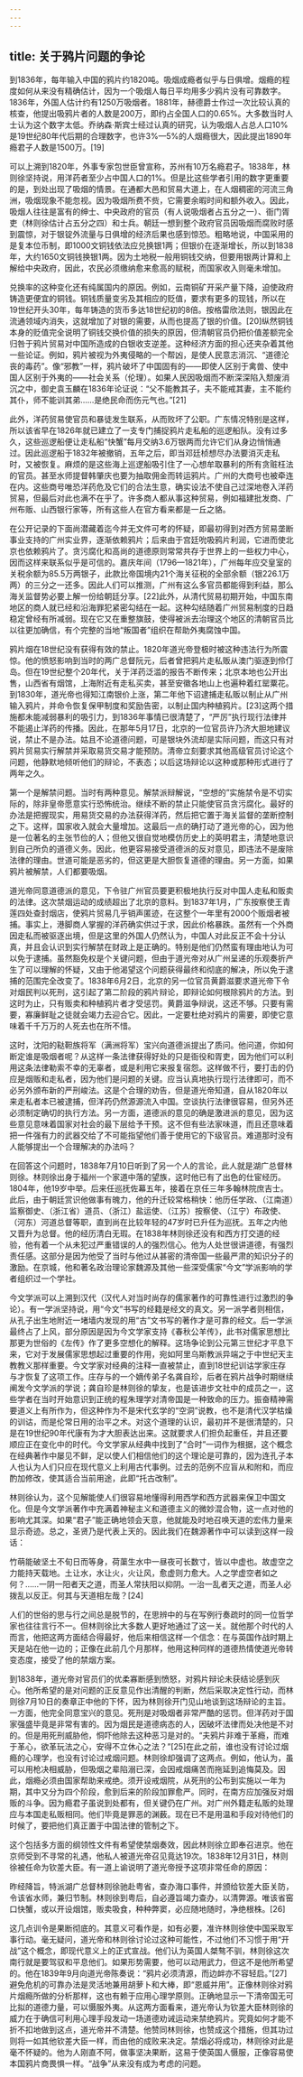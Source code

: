 ```yaml
---
---
---
```

title: 关于鸦片问题的争论
---



到1836年，每年输入中国的鸦片约1820吨。吸烟成瘾者似乎与日俱增。烟瘾的程度如何从来没有精确估计，因为一个吸烟人每日平均用多少鸦片没有可靠数字。1836年，外国人估计约有1250万吸烟者。1881年，赫德爵士作过一次比较认真的核查，他提出吸鸦片者的人数是200万，即约占全国人口的0.65%。大多数当时人士认为这个数字太低。乔纳森·斯宾士经过认真的研究，认为吸烟人占总人口10%是19世纪80年代后期的合理数字，也许3%—5%的人烟瘾很大，因此提出1890年瘾君子人数是1500万。[19]

可以上溯到1820年，外事专家包世臣曾宣称，苏州有10万名瘾君子。1838年，林则徐坚持说，用洋药者至少占中国人口的1%。但是比这些学者引用的数字更重要的是，到处出现了吸烟的情景。在通都大邑和贸易大道上，在人烟稠密的河流三角洲，吸烟现象不能忽视。因为吸烟所费不赀，它需要余暇时间和额外收入。因此，吸烟人往往是富有的绅士、中央政府的官员（有人说吸烟者占五分之一）、衙门胥吏（林则徐估计占五分之四）和士兵。朝廷一想到整个政府官员因吸烟而腐败时感到震惊，对于银锭外流量与日俱增的经济后果也感到惊恐。粗略地说，中国采用的是复本位币制，即1000文铜钱依法应兑换银1两；但银价在逐渐增长，所以到1838年，大约1650文铜钱换银1两。因为土地税一般用铜钱交纳，但要用银两计算和上解给中央政府，因此，农民必须缴纳愈来愈高的赋税，而国家收入则毫未增加。

兑换率的这种变化还有纯属国内的原因。例如，云南铜矿开采产量下降，迫使政府铸造更便宜的铜钱。铜钱质量变劣及其相应的贬值，要求有更多的现钱，所以在19世纪开头30年，每年铸造的货币多达18世纪初的8倍。按格雷欣法则，银因此在流通领域内消失，这就增加了对银的需要，从而也提高了银的价值。[20]纵然铜钱本身的贬值完全说明了铜钱交换价值的损失的原因，但清朝官员仍把价值差额完全归咎于鸦片贸易对中国所造成的白银收支逆差。这种经济方面的担心还夹杂着其他一些论证。例如，鸦片被视为外夷侵略的一个帮凶，是使人民意志消沉、“道德沦丧的毒药”。像“邪教”一样，鸦片破坏了中国固有的——即使人区别于禽兽、使中国人区别于外夷的——社会关系（伦理）。如果人民因吸烟而不断深深陷入颓废消沉之中，御史袁玉麟在1836年论证说：“父不能教其子，夫不能戒其妻，主不能约其仆，师不能训其弟……是绝民命而伤元气也。”[21]

此外，洋药贸易使官员和暴徒发生联系，从而败坏了公职。广东情况特别是这样，所以该省早在1826年就已建立了一支专门捕捉鸦片走私船的巡逻船队。没有过多久，这些巡逻船便让走私船“快蟹”每月交纳3.6万银两而允许它们从身边悄悄通过。因此巡逻船于1832年被撤销，五年之后，即当邓廷桢想尽办法要消灭走私时，又被恢复。麻烦的是这些海上巡逻船吸引住了一心想牟取暴利的所有贪赃枉法的官员。甚至水师提督韩肇庆也要为抽取佣金而转运鸦片。广州的大商号也被牵连在内。这些商号唯恐洋药危及它们的合法生意，确实设法不使自己过深地卷入洋药贸易，但最后对此也满不在乎了。许多商人都从事这种贸易，例如福建批发商、广州布贩、山西银行家等，所有这些人在官方看来都是一丘之貉。

在公开记录的下面尚潜藏着迄今并无文件可考的怀疑，即最初得到对西方贸易垄断事业支持的广州实业界，逐渐依赖鸦片；后来由于宫廷吮吸鸦片利润，它进而使北京也依赖鸦片了。贪污腐化和高尚的道德原则常常共存于世界上的一些权力中心，因而这样来联系似乎是可信的。嘉庆年间（1796—1821年），广州每年应交皇室的关税余额为85.5万两银子，此款比帝国境内21个海关征税的全部余额（银226.1万两）的三分之一还多。因此人们可以推测，广州有这么多官员都能得到利益，那么海关监督势必要上解一份给朝廷分享。[22]此外，从清代贸易初期开始，中国东南地区的商人就已经和沿海罪犯紧密勾结在一起。这种勾结随着广州贸易制度的日趋稳定曾经有所减弱。现在它又在重整旗鼓，使得被派去治理这个地区的清朝官员比以往更加确信，有个完整的当地“叛国者”组织在帮助外夷腐蚀中国。

鸦片烟在18世纪没有获得有效的禁止。1820年道光帝登极时被这种违法行为所震惊。他的愤怒影响到当时的两广总督阮元，后者曾把鸦片走私贩从澳门驱逐到伶仃岛。但在19世纪整个20年代，关于洋药泛滥的报告不断传来；北京本地也公开出售，山西省有烟馆，上海附近有走私买卖，甚至安徽各地山上也遍种着红罂粟花。到1830年，道光帝也得知江南银价上涨，第二年他下诏逮捕走私贩以制止从广州输入鸦片，并命令恢复保甲制度和奖励告密，以制止国内种植鸦片。[23]这两个措施都未能减弱暴利的吸引力，到1836年事情已很清楚了，“严厉”执行现行法律并不能遏止洋药的传播。因此，在那年5月17日，北京的一位官员许乃济大胆地建议说，禁止不是办法。姑且不论道德问题，可是银块外流却是实际问题，而这只有对鸦片贸易实行解禁并采取易货交易才能预防。清帝立刻要求其他高级官员讨论这个问题，他静默地倾听他们的辩论，不表态；以后这场辩论以这种或那种形式进行了两年之久。

第一个是解禁问题。当时有两种意见。解禁派辩解说，“空想的”实施禁令是不切实际的，除非皇帝愿意实行恐怖统治。继续不断的禁止只能使官员贪污腐化。最好的办法是把握现实，用易货交易的办法获得洋药，然后把它置于海关监督的垄断控制之下。这样，国家收入就会大量增加。这最后一点的确打动了道光帝的心，因为他是一位著名的主张节俭的人；但他又很自觉地模仿历史上的英明君主，清楚地意识到自己所负的道德义务。因此，他更容易接受道德派的反对意见，即违法不是废除法律的理由。世道可能是恶劣的，但这更是大胆恢复道德的理由。另一方面，如果鸦片被解禁，人们都要吸烟。

道光帝同意道德派的意见，下令驻广州官员要更积极地执行反对中国人走私和贩卖的法律。这次禁烟运动的成绩超出了北京的意料。到1837年1月，广东按察使王青莲四处查封烟店，使鸦片贸易几乎销声匿迹，在这整个一年里有2000个贩烟者被捕。事实上，港脚商人掌握的洋药确实供过于求，因此价格暴跌。虽然有一个外商因走私而被驱逐出境，但是这里的外国人仍然认为，中国人对此反正不会十分认真，并且会认识到实行解禁在财政上是正确的。特别是他们仍然蛮有理由地认为可以免于逮捕。虽然豁免权是个关键问题，但由于道光帝对从广州呈递的乐观奏折产生了可以理解的怀疑，又由于他渴望这个问题获得最终和彻底的解决，所以免于逮捕的范围完全改变了。1838年6月2日，北京的另一位官员黄爵滋要求道光帝下令对烟民判以死刑，这引起了第二阶段的鸦片辩论，即辩论如何根除鸦片的方法。到这时为止，只有贩卖和种植鸦片者才受惩罚。黄爵滋争辩说，这还不够。只要有需要，寡廉鲜耻之徒就会竭力去迎合它。因此，一定要杜绝对鸦片的需要，即使它意味着千千万万的人死去也在所不惜。

这时，沈阳的鞑靼族将军（满洲将军）宝兴向道德派提出了质问。他问道，你如何断定谁是吸烟者呢？从这样一条法律获得好处的只是衙役和胥吏，因为他们可以利用这条法律勒索不幸的无辜者，或是利用它来报复宿怨。这样做不行，要打击的仍应是烟贩和走私者，因为他们是问题的关键。应当认真地执行现行法律即可，而不必另外颁布新的严刑峻法。这是个合理的劝告，但是道光帝知道，自从1820年以来走私者本已被逮捕，但洋药仍然源源流入中国。空谈执行法律很容易，但另外还必须制定确切的执行方法。另一方面，道德派的意见的确是激进派的意见，因为这些意见意味着国家对社会的最下层给予干预。这不但有些法家味道，而且还意味着把一件强有力的武器交给了不可能指望他们善于使用它的下级官员。难道那时没有人能够提出一个合理解决的办法吗？

在回答这个问题时，1838年7月10日听到了另一个人的言论，此人就是湖广总督林则徐。林则徐出身于福州一个家道中落的望族，这时他已有了出色的仕宦经历。1804年，他19岁中举。后来任巡抚佐幕五年，接着在京任三年多翰林院庶吉士。此后，由于朝廷赏识他做事有魄力，他的升迁较常格稍快：他历任学政、（江南道）监察御史、（浙江省）道员、（浙江）盐运使、（江苏）按察使、（江宁）布政使、（河东）河道总督等职，直到尚在比较年轻的47岁时已升任为巡抚。五年之内他又晋升为总督。他的经历清白无瑕。在1838年林则徐还没有和西方打交道的经验，他有着一个从未犯过严重错误的人的强烈信心。他为人处世很讲道德，有强烈责任感。这部分是因为他受了当时与他过从甚密的清帝国一些最严肃的知识分子的激励。在京城，他和著名政治理论家魏源及其他一些深受儒家“今文”学派影响的学者组织过一个学社。

今文学派可以上溯到汉代（汉代人对当时尚存的儒家著作的可靠性进行过激烈的争论）。有一学派坚持说，用“今文”书写的经籍是经文的真文。另一派学者则相信，从孔子出生地附近一堵墙内发现的用“古”文书写的著作才是可靠的经文。后一学派最终占了上风，部分原因是因为今文学家支持《春秋公羊传》，此书对儒家思想比那更为世俗的《左传》作了更多空想化的解释。这场争论到公元第三世纪才平息下来，它对于发展儒家思想起过重要的作用，宛如阿里乌斯教派异端之于中世纪天主教教义那样重要。今文学家对经典的注释一直被禁止，直到18世纪训诂学家庄存与才恢复了这项工作。庄存与的一个嫡传弟子名龚自珍，后者在鸦片战争时期继续阐发今文学派的学说；龚自珍是林则徐的挚友，也是该进步文社中的成员之一，这些学者在当时开始意识到正统的程朱理学对清帝国是一种致命的压力。振奋精神需要道义上有所作为，但这种作为不是宋代玄学的“空洞”说教，也不是清代汉学枯燥的训诂，而是伦常日用的治平之术。对这个道理的认识，最初并不是很清楚的，只是在19世纪90年代康有为才大胆表达出来。这就要求人们担负起重任，并且还要顺应正在变化中的时代。今文学家从经典中找到了“合时”一词作为根据，这个概念在经典著作中屡见不鲜，足以使人们相信他们的这个理论是可靠的，因为连孔子本人也认为人们只应在现代意义上利用古代事例。过去的范例不应盲从和附和，而应酌加修改，使其适合当前用途，此即“托古改制”。

林则徐认为，这个见解能使人们很容易地懂得利用西学和西方武器来保卫中国文化。但是今文学派著作中充满着神秘主义和道德主义的微妙混合物，这一点对他的影响尤其深。如果“君子”能正确地领会天意，他就能及时地召唤天道的宏伟力量来显示奇迹。总之，圣贤乃是代表上天的。因此我们在魏源著作中可以读到这样一段话：

竹萌能破坚土不旬日而等身，荷蕖生水中一昼夜可长数寸，皆以中虚也。故虚空之力能持天载地。土让水，水让火，火让风，愈虚则力愈大。人之学虚空者如之何？……一阴一阳者天之道，而圣人常扶阳以抑阴。一治一乱者天之道，而圣人必拨乱以反正。何其与天道相左哉？[24]



人们的世俗的思与行之间总是脱节的，在思辨中的与在写例行奏疏时的同一位哲学家也往往言行不一。但林则徐比大多数人更好地通过了这一关。就他那个时代的人而言，他把这两方面结合得最好，他后来相信这样一个信念：在与英国作战时期上天是站在他一边的；正像在此前几个月那样，他用这种同样的道德热情使道光帝转变态度，接受了他的禁烟方案。

到1838年，道光帝对官员们的优柔寡断感到愤怒，对鸦片辩论未获结论感到灰心。他所希望的是对问题的正反意见作出清醒的判断，然后采取决定性行动，而林则徐7月10日的奏章正中他的下怀，因为林则徐开门见山地谈到这场辩论的主旨。一方面，他完全同意宝兴的意见。死刑是对吸烟者非常严酷的惩罚。但洋药对于国家强盛毕竟是非常有害的。因为烟民是道德病态的人，因破坏法律而处决他是不对的。但是用死刑威胁他，恫吓他除去这种恶习是对的。“夫鸦片非难于革瘾，而难于革心，欲革玩法之心，安得不立休心之法？”[25]在此之前，谁也没有讨论过烟瘾的心理学，也没有讨论过戒烟问题。林则徐却强调了这两点。例如，他认为，虽可以用枪决相威胁，但吸烟之辈陷溺已深，会因戒烟痛苦而拖延到追悔莫及。因此，烟瘾必须由国家帮助来戒绝。须开设戒烟院，从死刑的公布到实施以一年为期，其中又分为四个阶段，愈到后来的阶段加罪愈严。同时，在南方应加强反对烟贩的斗争。因为瘾君子虽说到处都有，但关键仍在广州。对广州外籍走私贩的处理应与本国走私贩相同。他们毕竟是罪恶的渊薮。现在已不是用温和手段对待他们的时候了，要把他们真正置于中国法律的管制之下。

这个包括多方面的纲领性文件有希望使禁烟奏效，因此林则徐立即奉召进京。他在京师受到不寻常的礼遇，他私人被道光帝召见竟达19次。1838年12月31日，林则徐被任命为钦差大臣。有一道上谕说明了道光帝授予这项非常任命的原因：

昨经降旨，特派湖广总督林则徐驰赴粤省，查办海口事件，并颁给钦差大臣关防，令该省水师，兼归节制。林则徐到粤后，自必遵旨竭力查办，以清弊源。唯该省窑口快蟹，或以开设烟馆，贩卖吸食，种种弊窦，必应随地随时，净绝根株。[26]



这几点训令是果断彻底的。其意义可看作是，如有必要，准许林则徐使中国采取军事行动。毫无疑问，道光帝和林则徐讨论过这种可能性，不过他们不习惯于用“开战”这个概念，即现代意义上的正式宣战。他们认为英国人桀骜不驯，林则徐这次南行就是要驾驭和平息他们。如果形势需要，他可以动用武力，但这不是他所希望的。他在1839年9月向道光帝陈奏说：“鸦片必须清源，而边衅亦不容轻启。”[27]避免危机的可靠办法是灵活地兼用胡萝卜和大棒，即“恩威并用”。正像林则徐对鸦片烟瘾所做的分析那样，这也有赖于应用心理学原则。正确地显示一下清帝国无可比拟的道德力量，可以慑服外夷。从这两方面看来，道光帝认为钦差大臣林则徐的威力在于确信可利用心理手段发动一场道德劝诫运动来禁绝鸦片。究竟如何才能不折不扣地做到这点，道光帝并不清楚。他赞同林则徐，也赞成这个措施，但其功过则将一如其他钦差大臣一样，而由他的成败来决定。禁烟必将成功，林则徐对此是毫不怀疑的。他为人刚直不阿，做事坚决果断，这易于使英国人慑服，正像容易使本国鸦片商畏惧一样。“战争”从来没有成为考虑的问题。